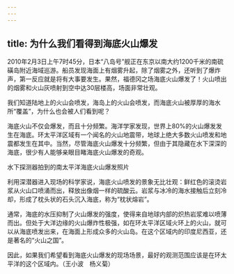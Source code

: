 ```yaml
---
---
---
```

title: 为什么我们看得到海底火山爆发
---




2010年2月3日上午7时45分，日本“八岛号”舰正在东京以南大约1200千米的南硫磺岛附近海域巡游。船员发现海面上有烟雾升起，除了烟雾之外，还听到了爆炸声，第一反应就是将有大事要发生。果然，福德冈之场海底火山爆发了！火山喷出的烟雾和火山灰喷射到空中达30层楼高，场面非常壮观。

我们知道陆地上的火山会喷发，海岛上的火山会喷发，而海底火山被厚厚的海水所“覆盖”，为什么也会被人们看到呢？

海底火山不仅会爆发，而且十分频繁。海洋学家发现，世界上80%的火山爆发发生在海底。环太平洋区域有一个闻名的火山地震带，地球上绝大多数火山喷发和地震都发生在其中。当然，尽管海底火山爆发十分频繁，但由于其隐藏在水下深深的海底，很少有人能够亲眼目睹海底火山爆发的奇观。

水下探测器拍到的南太平洋海底火山爆发照片



利用深潜器进入现场的科学家说，海底火山喷发的景象无比壮观：鲜红色的滚烫岩浆从火山口喷涌而出，释放出像烟一样的硫酸云。岩浆与冰冷的海水接触后立刻冷却，形成了枕头状的石头沉入海底，称为“枕状熔岩”。

通常，海底的水压抑制了火山爆发的强度，使得来自地球内部的炽热岩浆难以喷薄而出。但处于大洋边缘的火山爆炸性极强，如在环太平洋区域火环上的火山，就可以从海底喷发出来，在海面上形成众多的火山岛。在这个区域内的印度尼西亚，还是著名的“火山之国”。

因此，如果我们希望看到海底火山爆发的现场场景，最好的观测范围应该是在环太平洋的这个区域内。（王小波　杨义菊）